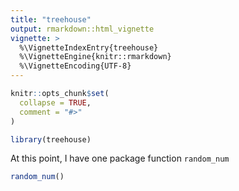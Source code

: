 ```yaml
---
title: "treehouse"
output: rmarkdown::html_vignette
vignette: >
  %\VignetteIndexEntry{treehouse}
  %\VignetteEngine{knitr::rmarkdown}
  %\VignetteEncoding{UTF-8}
---
```


```r
knitr::opts_chunk$set(
  collapse = TRUE,
  comment = "#>"
)
```

```r
library(treehouse)
```

At this point, I have one package function `random_num`

```r

random_num()

```

